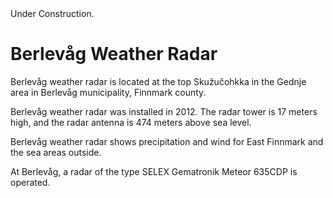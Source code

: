 
<Callout type="warning" emoji="⚠️">
  Under Construction.
</Callout>

# Berlevåg Weather Radar

Berlevåg weather radar is located at the top Skužučohkka in the Gednje area in Berlevåg municipality, Finnmark county.

Berlevåg weather radar was installed in 2012. The radar tower is 17 meters high, and the radar antenna is 474 meters above sea level.

Berlevåg weather radar shows precipitation and wind for East Finnmark and the sea areas outside.

At Berlevåg, a radar of the type SELEX Gematronik Meteor 635CDP is operated.